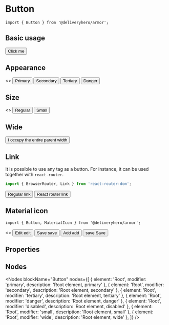 

<Meta title="Components/Button" component={Button} />

# Button

~~~
import { Button } from '@deliveryhero/armor';
~~~

## Basic usage

<Preview>
    <Story name="Basic usage">
        <Button>Click me</Button>
    </Story>
</Preview>


## Appearance

<Preview>
    <Story name="Appearance">
        <>
            <Button marginRight={2}>Primary</Button>
            <Button secondary marginRight={2}>Secondary</Button>
            <Button tertiary marginRight={2}>Tertiary</Button>
            <Button danger marginRight={2}>Danger</Button>
        </>
    </Story>
</Preview>

## Size

<Preview>
    <Story name="Size">
        <>
            <Button marginRight={2}>Regular</Button>
            <Button small>Small</Button>
        </>
    </Story>
</Preview>

## Wide

<Preview>
    <Story name="Wide">
        <Button wide>I occupy the entire parent width</Button>
    </Story>
</Preview>

## Link

It is possible to use any tag as a button. For instance, it can be used together with `react-router`.

~~~js
import { BrowserRouter, Link } from 'react-router-dom';
~~~

<Preview>
    <Story name="Link">
        <BrowserRouter>
            <Button tag="a" href="https://google.com" target="_blank" marginRight={2}>
                Regular link
            </Button>
            <Button tag={Link} to="/homepage">
                React router link
            </Button>
        </BrowserRouter>
    </Story>
</Preview>

## Material icon

~~~
import { Button, MaterialIcon } from '@deliveryhero/armor';
~~~

<Preview>
    <Story name="Material icon">
        <>
           <Button marginRight={2}>
               Edit
               <MaterialIcon marginLeft={2}>edit</MaterialIcon>
           </Button>
           <Button secondary marginRight={2}>
               Save
               <MaterialIcon marginLeft={2}>save</MaterialIcon>
           </Button>
           <Button tertiary marginRight={2}>
               Add
               <MaterialIcon marginLeft={2}>add</MaterialIcon>
           </Button>
           <Button primary marginRight={2}>
               <MaterialIcon marginRight={2}>save</MaterialIcon>
               Save
           </Button>
        </>
    </Story>
</Preview>

## Properties

<Props of={Button} />

## Nodes

<Nodes 
    blockName="Button"
    nodes={[
        { element: 'Root', modifier: 'primary', description: 'Root element, primary' },
        { element: 'Root', modifier: 'secondary', description: 'Root element, secondary' },
        { element: 'Root', modifier: 'tertiary', description: 'Root element, tertiary' },
        { element: 'Root', modifier: 'danger', description: 'Root element, danger' },
        { element: 'Root', modifier: 'disabled', description: 'Root element, disabled' },
        { element: 'Root', modifier: 'small', description: 'Root element, small' },
        { element: 'Root', modifier: 'wide', description: 'Root element, wide' },
    ]}
/>
